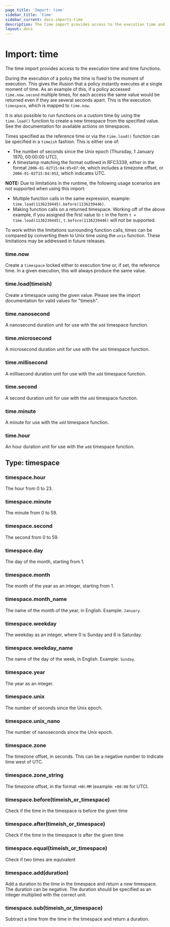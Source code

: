 ```yaml
---
page_title: 'Import: time'
sidebar_title: 'time'
sidebar_current: docs-imports-time
description: The time import provides access to the execution time and time functions.
layout: docs
---
```


# Import: time

The time import provides access to the execution time and time functions.

During the execution of a policy the time is fixed to the moment of
execution. This gives the illusion that a policy instantly executes at a
single moment of time. As an example of this, if a policy accessed
`time.now.second` multiple times, for each access the same value would be
returned even if they are several seconds apart. This is the execution
`timespace`, which is mapped to `time.now`.

It is also possible to run functions on a custom time by using the
`time.load()` function to create a new timespace from the specified value.
See the documentation for available actions on timespaces.

Times specified as the reference time or via the `time.load()` function can
be specified in a `timeish` fashion. This is either one of:

* The number of seconds since the Unix epoch (Thursday, 1 January 1970,
  00:00:00 UTC),
* A timestamp matching the format outlined in RFC3339, either in the
  format `2006-01-02T15:04:05+07:00`, which includes a timezone offset, or
  `2006-01-02T15:04:05Z`, which indicates UTC.

**NOTE:** Due to limitations in the runtime, the following usage scenarios
are not supported when using this import:

* Multiple function calls in the same expression, example:
  `time.load(1136239445).before(1136239446)`.
* Making function calls on a returned timespace. Working off of the above
  example, if you assigned the first value to `t` in the form `t = time.load(1136239445)`, `t.before(1136239446)` will not be supported.

To work within the limitations surrounding function calls, times can be compared
by converting them to Unix time using the `unix` function. These limitations
may be addressed in future releases.

### time.now

Create a `timespace` locked either to execution time or, if set, the
reference time. In a given execution, this will always produce the same
value.

### time.load(timeish)

Create a timespace using the given value. Please see the import
documentation for valid values for "timeish".

### time.nanosecond

A nanosecond duration unit for use with the `add` timespace function.

### time.microsecond

A microsecond duration unit for use with the `add` timespace function.

### time.millisecond

A millisecond duration unit for use with the `add` timespace function.

### time.second

A second duration unit for use with the `add` timespace function.

### time.minute

A minute for use with the `add` timespace function.

### time.hour

An hour duration unit for use with the `add` timespace function.

## Type: timespace

### timespace.hour

The hour from 0 to 23.

### timespace.minute

The minute from 0 to 59.

### timespace.second

The second from 0 to 59.

### timespace.day

The day of the month, starting from 1.

### timespace.month

The month of the year as an integer, starting from 1.

### timespace.month_name

The name of the month of the year, in English. Example: `January`.

### timespace.weekday

The weekday as an integer, where 0 is Sunday and 6 is Saturday.

### timespace.weekday_name

The name of the day of the week, in English. Example: `Sunday`.

### timespace.year

The year as an integer.

### timespace.unix

The number of seconds since the Unix epoch.

### timespace.unix_nano

The number of nanoseconds since the Unix epoch.

### timespace.zone

The timezone offset, in seconds. This can be a negative number to indicate
time west of UTC.

### timespace.zone_string

The timezone offset, in the format `+HH:MM` (example: `+00:00` for UTC).

### timespace.before(timeish_or_timespace)

Check if the time in the timespace is before the given time

### timespace.after(timeish_or_timespace)

Check if the time in the timespace is after the given time

### timespace.equal(timeish_or_timespace)

Check if two times are equivalent

### timespace.add(duration)

Add a duration to the time in the timespace and return a new timespace. The
duration can be negative. The duration should be specified as an integer
multiplied with the correct unit.

### timespace.sub(timeish_or_timespace)

Subtract a time from the time in the timespace and return a duration.
